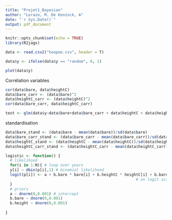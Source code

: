 ```yaml
---
title: "Projet1_Bayesian"
author: "Lorazo, M. De Koninck, A"
date: "`r Sys.Date()`"
output: pdf_document
---
```


```r
knitr::opts_chunk$set(echo = TRUE)
library(R2jags)
```

```r
data <- read.csv2("hoopoe.csv", header = T)

data$y <- ifelse(data$y == "random", 0, 1)

plot(data$y)
```

Corrélation variables
```r
cor(data$bare, data$heightC)
data$bare_carr <- (data$bare)^2
data$heightC_carr <- (data$heightC)^2
cor(data$bare_carr, data$heightC_carr)
```


```r
test <- glm(data$y~data$bare+data$bare_carr + data$heightC + data$heightC_carr + data$hab + data$habitat, family = binomial)

```

standardisation
```r
data$bare_stand <- (data$bare - mean(data$bare))/sd(data$bare)
data$bare_carr_stand <- (data$bare_carr - mean(data$bare_carr))/sd(data$bare_carr)
data$heightC_stand <- (data$heightC - mean(data$heightC))/sd(data$heightC)
data$heightC_carr_stand <- (data$heightC_carr - mean(data$heightC_carr))/sd(data$heightC_carr)

```

```r
logistic <- function() {
  # likelihood
  for(i in 1:N){ # loop over years
  y[i] ~ dbin(p[i],1) # binomial likelihood
  logit(p[i]) <- a + b.bare * bare[i] + b.heightC * heightC[i] + b.bare_carr * bare_carr[i] + b.height_carr * heightC_carr[i] # prob success is linear fn of temp and rainfall
                                                         # on logit scale
  }
  # priors
  a ~ dnorm(0,0.001) # intercept
  b.bare ~ dnorm(0,0.001) 
  b.height ~ dnorm(0,0.001)
  
}
```


